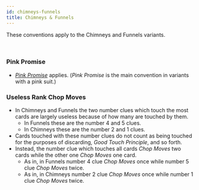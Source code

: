 ```yaml
---
id: chimneys-funnels
title: Chimneys & Funnels
---
```


These conventions apply to the Chimneys and Funnels variants.

<br />

### Pink Promise

- _[Pink Promise](pink.mdx#pink-promise)_ applies. (_Pink Promise_ is the main convention in variants with a pink suit.)

### Useless Rank Chop Moves

- In Chimneys and Funnels the two number clues which touch the most cards are largely useless because of how many are touched by them.
  - In Funnels these are the number 4 and 5 clues.
  - In Chimneys these are the number 2 and 1 clues.
- Cards touched with these number clues do not count as being touched for the purposes of discarding, _Good Touch Principle_, and so forth.
- Instead, the number clue which touches all cards _Chop Moves_ two cards while the other one _Chop Moves_ one card.
  - As in, in Funnels number 4 clue _Chop Moves_ once while number 5 clue _Chop Moves_ twice.
  - As in, in Chimneys number 2 clue _Chop Moves_ once while number 1 clue _Chop Moves_ twice.
